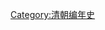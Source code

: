 {{Commons category|1895 in China}}
{{Year in country category|1|8|9|5|中國|亞洲||}}
[[Category:清朝编年史|Category:清朝编年史]]